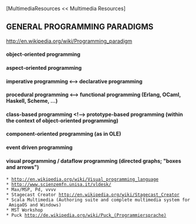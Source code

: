 [MultimediaResources << Multimedia Resources]

==GENERAL PROGRAMMING PARADIGMS==

[[http://en.wikipedia.org/wiki/Programming_paradigm]]

====object-oriented programming====
====aspect-oriented programming====
====imperative programming <--> declarative programming====
====procedural programming <--> functional programming (Erlang, OCaml, Haskell, Scheme, ...)====
====class-based programming <!--> prototype-based programming (within the context of object-oriented programming)====
====component-oriented programming (as in OLE)====
====event driven programming====
====visual programming / dataflow programming (directed graphs; "boxes and arrows")====
 * [[http://en.wikipedia.org/wiki/Visual_programming_language]]
 * [[http://www.scienzemfn.unisa.it/vldesk/]]
 * Max/MSP, Pd, vvvv
 * Stagecast Creator [[http://en.wikipedia.org/wiki/Stagecast_Creator]]
 * Scala Multimedia (Authoring suite and complete multimedia system for AmigaOS and Windows)
 * MST Workshop
 * Puck [[http://de.wikipedia.org/wiki/Puck_(Programmiersprache)]]